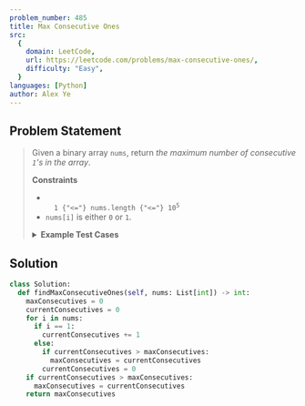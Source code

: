 ```yaml
---
problem_number: 485
title: Max Consecutive Ones
src:
  {
    domain: LeetCode,
    url: https://leetcode.com/problems/max-consecutive-ones/,
    difficulty: "Easy",
  }
languages: [Python]
author: Alex Ye
---
```


## Problem Statement

<blockquote src={frontmatter.src_url}>

Given a binary array `nums`, return _the maximum number of consecutive `1`'s in the array_.

**Constraints**

- <code>
    1 {"<="} nums.length {"<="} 10<sup>5</sup>
  </code>
- `nums[i]` is either `0` or `1`.

<details>
<summary><strong>Example Test Cases</strong></summary>

**Example 1:**

```
Input: nums = [1,1,0,1,1,1]
Output: 3
Explanation: The first two digits or the last three digits are consecutive 1s. The maximum number of consecutive 1s is 3.
```

**Example 2:**

```
Input: nums = [1,0,1,1,0,1]
Output: 2
```

</details>
</blockquote>

## Solution

```python
class Solution:
  def findMaxConsecutiveOnes(self, nums: List[int]) -> int:
    maxConsecutives = 0
    currentConsecutives = 0
    for i in nums:
      if i == 1:
        currentConsecutives += 1
      else:
        if currentConsecutives > maxConsecutives:
          maxConsecutives = currentConsecutives
        currentConsecutives = 0
    if currentConsecutives > maxConsecutives:
      maxConsecutives = currentConsecutives
    return maxConsecutives
```
